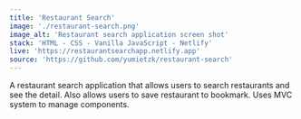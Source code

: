 ```yaml
---
title: 'Restaurant Search'
image: './restaurant-search.png'
image_alt: 'Restaurant search application screen shot'
stack: 'HTML - CSS - Vanilla JavaScript - Netlify'
live: 'https://restaurantsearchapp.netlify.app'
source: 'https://github.com/yumietzk/restaurant-search'
---
```


A restaurant search application that allows users to search restaurants and see the detail. Also allows users to save restaurant to bookmark. Uses MVC system to manage components.
